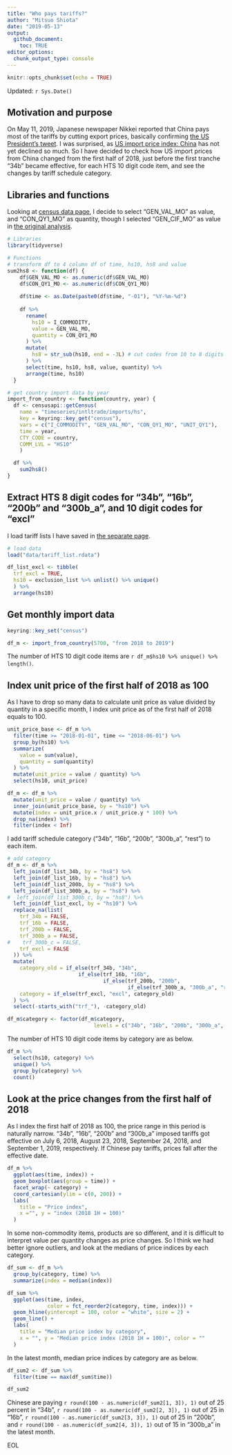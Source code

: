 ```yaml
---
title: "Who pays tariffs?"
author: "Mitsuo Shiota"
date: "2019-05-13"
output: 
  github_document:
    toc: TRUE
editor_options: 
  chunk_output_type: console
---
```


```r
knitr::opts_chunk$set(echo = TRUE)
```
Updated: `r Sys.Date()`

## Motivation and purpose

On May 11, 2019, Japanese newspaper Nikkei reported that China pays most of the tariffs by cutting export prices, basically confirming [the US President's tweet](https://twitter.com/realDonaldTrump/status/1126815126584266753). I was surprised, as [US import price index: China](https://fred.stlouisfed.org/series/CHNTOT) has not yet declined so much. So I have decided to check how US import prices from China changed from the first half of 2018, just before the first tranche "34b" became effective, for each HTS 10 digit code item, and see the changes by tariff schedule category.

## Libraries and functions

Looking at [census data page](https://api.census.gov/data/timeseries/intltrade/imports/hs/variables.html), I decide to select "GEN_VAL_MO" as value, and "CON_QY1_MO" as quantity, though I selected "GEN_CIF_MO" as value in [the original analysis](README.md).

```r
# Libraries
library(tidyverse)

# Functions
# transform df to 4 column df of time, hs10, hs8 and value
sum2hs8 <- function(df) {
    df$GEN_VAL_MO <- as.numeric(df$GEN_VAL_MO)
    df$CON_QY1_MO <- as.numeric(df$CON_QY1_MO)
    
    df$time <- as.Date(paste0(df$time, "-01"), "%Y-%m-%d")
    
    df %>% 
      rename(
        hs10 = I_COMMODITY,
        value = GEN_VAL_MO,
        quantity = CON_QY1_MO
      ) %>% 
      mutate(
        hs8 = str_sub(hs10, end = -3L) # cut codes from 10 to 8 digits
      ) %>% 
      select(time, hs10, hs8, value, quantity) %>% 
      arrange(time, hs10)
  }

# get country import data by year
import_from_country <- function(country, year) {
  df <- censusapi::getCensus(
    name = "timeseries/intltrade/imports/hs",
    key = keyring::key_get("census"),
    vars = c("I_COMMODITY", "GEN_VAL_MO", "CON_QY1_MO", "UNIT_QY1"),
    time = year,
    CTY_CODE = country,
    COMM_LVL = "HS10"
    )

  df %>% 
    sum2hs8()
}

```

## Extract HTS 8 digit codes for "34b", "16b", "200b" and "300b_a", and 10 digit codes for "excl"

I load tariff lists I have saved in [the separate page](Extract-hts-from-USTR.md).

```r
# load data
load("data/tariff_list.rdata")

df_list_excl <- tibble(
  trf_excl = TRUE,
  hs10 = exclusion_list %>% unlist() %>% unique()
  ) %>% 
  arrange(hs10)

```

## Get monthly import data

```r
keyring::key_set("census")

```

```r
df_m <- import_from_country(5700, "from 2018 to 2019")

```

The number of HTS 10 digit code items are `r df_m$hs10 %>% unique() %>% length()`.

## Index unit price of the first half of 2018 as 100

As I have to drop so many data to calculate unit price as value divided by quantity in a specific month, I index unit price as of the first half of 2018 equals to 100.

```r
unit_price_base <- df_m %>%
  filter(time >= "2018-01-01", time <= "2018-06-01") %>% 
  group_by(hs10) %>% 
  summarize(
    value = sum(value),
    quantity = sum(quantity)
  ) %>% 
  mutate(unit_price = value / quantity) %>% 
  select(hs10, unit_price)

df_m <- df_m %>% 
  mutate(unit_price = value / quantity) %>% 
  inner_join(unit_price_base, by = "hs10") %>% 
  mutate(index = unit_price.x / unit_price.y * 100) %>% 
  drop_na(index) %>% 
  filter(index < Inf)

```

I add tariff schedule category ("34b", "16b", "200b", "300b_a", "rest") to each item.

```r
# add category
df_m <- df_m %>% 
  left_join(df_list_34b, by = "hs8") %>% 
  left_join(df_list_16b, by = "hs8") %>% 
  left_join(df_list_200b, by = "hs8") %>% 
  left_join(df_list_300b_a, by = "hs8") %>% 
#  left_join(df_list_300b_c, by = "hs8") %>% 
  left_join(df_list_excl, by = "hs10") %>% 
  replace_na(list(
    trf_34b = FALSE,
    trf_16b = FALSE,
    trf_200b = FALSE,
    trf_300b_a = FALSE,
#    trf_300b_c = FALSE,
    trf_excl = FALSE
  )) %>% 
  mutate(
    category_old = if_else(trf_34b, "34b",
                       if_else(trf_16b, "16b",
                               if_else(trf_200b, "200b",
                                       if_else(trf_300b_a, "300b_a", "rest")))),
    category = if_else(trf_excl, "excl", category_old)
  ) %>% 
  select(-starts_with("trf_"), -category_old)

df_m$category <- factor(df_m$category, 
                            levels = c("34b", "16b", "200b", "300b_a", "excl", "rest"))

```


The number of HTS 10 digit code items by category are as below.

```r
df_m %>% 
  select(hs10, category) %>% 
  unique() %>% 
  group_by(category) %>% 
  count()

```


## Look at the price changes from the first half of 2018

As I index the first half of 2018 as 100, the price range in this period is naturally narrow. “34b”, “16b”, “200b” and "300b_a" imposed tariffs got effective on July 6, 2018, August 23, 2018, September 24, 2018, and September 1, 2019, respectively. If Chinese pay tariffs, prices fall after the effective date.

```r
df_m %>% 
  ggplot(aes(time, index)) +
  geom_boxplot(aes(group = time)) +
  facet_wrap(~ category) +
  coord_cartesian(ylim = c(0, 200)) +
  labs(
    title = "Price index",
    x ="", y = "index (2018 1H = 100)"
  )

```

In some non-commodity items, products are so different, and it is difficult to interpret value per quantity changes as price changes. So I think we had better ignore outliers, and look at the medians of price indices by each category.

```r
df_sum <- df_m %>% 
  group_by(category, time) %>% 
  summarize(index = median(index))

df_sum %>% 
  ggplot(aes(time, index,
             color = fct_reorder2(category, time, index))) +
  geom_hline(yintercept = 100, color = "white", size = 2) +
  geom_line() +
  labs(
    title = "Median price index by category",
    x = "", y = "Median price index (2018 1H = 100)", color = ""
  )

```

In the latest month, median price indices by category are as below.

```r
df_sum2 <- df_sum %>% 
  filter(time == max(df_sum$time))

df_sum2

```

Chinese are paying `r round(100 - as.numeric(df_sum2[1, 3]), 1)` out of 25 percent in "34b", `r round(100 - as.numeric(df_sum2[2, 3]), 1)` out of 25 in "16b", `r round(100 - as.numeric(df_sum2[3, 3]), 1)` out of 25 in "200b", and `r round(100 - as.numeric(df_sum2[4, 3]), 1)` out of 15 in "300b_a" in the latest month.

EOL